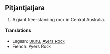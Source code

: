 ==Pitjantjatjara==
<!-- i don't know much about PJT word classes so no part-of-speech -->
'''{{Unicode|Uluṟu}}'''

# A giant free-standing rock in Central Australia.

====Translations====
*English: [[Uluru]], [[Ayers Rock]]<!-- was it ever officially Ayer's Rock with an apostrophe? -->
*French: Ayers Rock